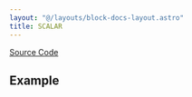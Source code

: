 ```yaml
---
layout: "@/layouts/block-docs-layout.astro"
title: SCALAR
---
```



<PythonDocsDisplay docstring={docstring} />

[Source Code](https://github.com/flojoy-ai/blocks/blob/main/blocks/GENERATORS/SIMULATIONS/SCALAR/SCALAR.py)

## Example
